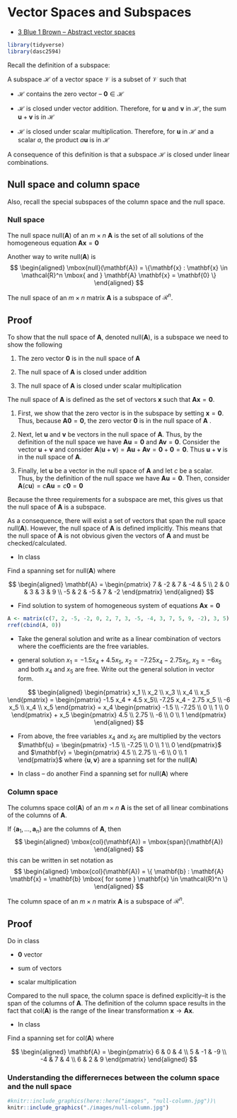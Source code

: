 #  Vector Spaces and Subspaces



- [3 Blue 1 Brown -- Abstract vector spaces](https://www.3blue1brown.com/lessons/abstract-vector-spaces)


```r
library(tidyverse)
library(dasc2594)
```

Recall the definition of a subspace:

::: {.definition}
A subspace $\mathcal{H}$ of a vector space $\mathcal{V}$ is a subset of $\mathcal{V}$ such that

* $\mathcal{H}$ contains the zero vector -- $\mathbf{0} \in \mathcal{H}$

* $\mathcal{H}$ is closed under vector addition. Therefore, for $\mathbf{u}$ and $\mathbf{v}$ in $\mathcal{H}$, the sum $\mathbf{u} + \mathbf{v}$ is in $\mathcal{H}$

* $\mathcal{H}$ is closed under scalar multiplication. Therefore, for $\mathbf{u}$ in $\mathcal{H}$ and a scalar $a$, the product $a \mathbf{u}$ is in $\mathcal{H}$
:::

A consequence of this definition is that a subspace $\mathcal{H}$ is closed under linear combinations. 


## Null space and column space

Also, recall the special subspaces of the column space and the null space. 


### Null space

::: {.definition}
The null space null($\mathbf{A}$) of an $m \times n$ $\mathbf{A}$ is the set of all solutions of the homogeneous equation $\mathbf{A} \mathbf{x} = \mathbf{0}$

Another way to write null($\mathbf{A}$) is 
$$
\begin{aligned}
\mbox{null}(\mathbf{A}) = \{\mathbf{x} : \mathbf{x} \in \mathcal{R}^n \mbox{ and } \mathbf{A} \mathbf{x} = \mathbf{0} \}
\end{aligned}
$$
:::



:::{#thm-}
The null space of an $m \times n$ matrix $\mathbf{A}$ is a subspace of $\mathcal{R}^n$.
:::



::: {.callout-tip icon=false collapse="true" appearance="simple"} 
## Proof

To show that the null space of $\mathbf{A}$, denoted null($\mathbf{A})$, is a subspace we need to show the following

1) The zero vector $\mathbf{0}$ is in the null space of $\mathbf{A}$

2) The null space of $\mathbf{A}$ is closed under addition

3) The null space of $\mathbf{A}$ is closed under scalar multiplication

The null space of $\mathbf{A}$ is defined as the set of vectors $\mathbf{x}$ such that $\mathbf{A} \mathbf{x} = \mathbf{0}$. 

1) First, we show that the zero vector is in the subspace by setting $\mathbf{x} = \mathbf{0}$. Thus, because $\mathbf{A} \mathbf{0} = \mathbf{0}$, the zero vector $\mathbf{0}$ is in the null space of $\mathbf{A}$ .

2) Next, let $\mathbf{u}$ and $\mathbf{v}$ be vectors in the null space of $\mathbf{A}$. Thus, by the definition of the null space we have $\mathbf{A} \mathbf{u} = \mathbf{0}$ and $\mathbf{A} \mathbf{v} = \mathbf{0}$. Consider the vector $\mathbf{u} + \mathbf{v}$ and consider $\mathbf{A} (\mathbf{u} + \mathbf{v}) = \mathbf{A} \mathbf{u} + \mathbf{A} \mathbf{v} = \mathbf{0} + \mathbf{0} = \mathbf{0}$. Thus $\mathbf{u} + \mathbf{v}$ is in the null space of $\mathbf{A}$.

3) Finally, let $\mathbf{u}$ be a vector in the null space of $\mathbf{A}$ and let $c$ be a scalar. Thus, by the definition of the null space we have $\mathbf{A} \mathbf{u} = \mathbf{0}$. Then, consider $\mathbf{A} (c \mathbf{u}) = c \mathbf{A} \mathbf{u} = c \mathbf{0} = \mathbf{0}$

Because the three requirements for a subspace are met, this gives us that the null space of $\mathbf{A}$ is a subspace.
:::


As a consequence, there will exist a set of vectors that span the null space null($\mathbf{A}$). However, the null space of $\mathbf{A}$ is defined implicitly. This means that the null space of $\mathbf{A}$ is not obvious given the vectors of $\mathbf{A}$ and must be checked/calculated.

::: {#exm-}
* In class

Find a spanning set for null($\mathbf{A}$) where

$$
\begin{aligned}
\mathbf{A} = \begin{pmatrix} 7 & -2 & 7 & -4 & 5 \\ 2 & 0 & 3 & 3 & 9 \\ -5 & 2 & -5 & 7 & -2 \end{pmatrix}
\end{aligned}
$$

* Find solution to system of homogeneous system of equations $\mathbf{A} \mathbf{x} = \mathbf{0}$

```r
A <- matrix(c(7, 2, -5, -2, 0, 2, 7, 3, -5, -4, 3, 7, 5, 9, -2), 3, 5)
rref(cbind(A, 0))
```

* Take the general solution and write as a linear combination of vectors where the coefficients are the free variables.

* general solution $x_1 = -1.5 x_4 + 4.5 x_5$, $x_2 = -7.25 x_4 - 2.75 x_5$, $x_3 = -6 x_5$ and both $x_4$ and $x_5$ are free. Write out the general solution in vector form.

$$
\begin{aligned}
\begin{pmatrix} x_1 \\ x_2 \\ x_3 \\ x_4 \\ x_5 \end{pmatrix} = \begin{pmatrix} -1.5 x_4 + 4.5 x_5\\ -7.25 x_4 - 2.75 x_5 \\ -6 x_5 \\ x_4 \\ x_5 \end{pmatrix} = x_4 \begin{pmatrix} -1.5 \\ -7.25 \\ 0 \\ 1 \\ 0 \end{pmatrix} + x_5 \begin{pmatrix} 4.5 \\ 2.75 \\ -6 \\ 0 \\ 1 \end{pmatrix}
\end{aligned}
$$

* From above, the free variables $x_4$ and $x_5$ are multiplied by the vectors $\mathbf{u} =  \begin{pmatrix} -1.5 \\ -7.25 \\ 0 \\ 1 \\ 0 \end{pmatrix}$ and $\mathbf{v} = \begin{pmatrix} 4.5 \\ 2.75 \\ -6 \\ 0 \\ 1 \end{pmatrix}$ where $\{ \mathbf{u}, \mathbf{v} \}$ are a spanning set for the null($\mathbf{A}$)

:::

::: {#exm-}
* In class -- do another
Find a spanning set for null($\mathbf{A}$) where

:::



### Column space

::: {.definition}
The columns space col($\mathbf{A}$) of an $m \times n$ $\mathbf{A}$ is the set of all linear combinations of the columns of $\mathbf{A}$. 

If $\{ \mathbf{a}_1, \ldots, \mathbf{a}_n\}$ are the columns of $\mathbf{A}$, then 
$$
\begin{aligned}
\mbox{col}(\mathbf{A}) = \mbox{span}(\mathbf{A})
\end{aligned}
$$
this can be written in set notation as 
$$
\begin{aligned}
\mbox{col}(\mathbf{A}) = \{ \mathbf{b} : \mathbf{A} \mathbf{x} = \mathbf{b} \mbox{ for some } \mathbf{x} \in \mathcal{R}^n \}
\end{aligned}
$$
:::

:::{#thm-}
The column space of an $m \times n$ matrix $\mathbf{A}$ is a subspace of $\mathcal{R}^n$.
:::

::: {.callout-tip icon=false collapse="true" appearance="simple"} 
## Proof

Do in class

* $\mathbf{0}$ vector

* sum of vectors

* scalar multiplication
:::


Compared to the null space, the column space is defined explicitly--it is the span of the columns of $\mathbf{A}$. The definition of the column space results in the fact that col($\mathbf{A}$) is the range of the linear transformation $\mathbf{x} \rightarrow \mathbf{A} \mathbf{x}$.

::: {#exm-}
* In class

Find a spanning set for col($\mathbf{A}$) where

$$
\begin{aligned}
\mathbf{A} = \begin{pmatrix} 6 & 0 & 4 \\ 5 & -1 & -9 \\ -4 & 7 & 4 \\ 6 & 2 & 9 \end{pmatrix}
\end{aligned}
$$
:::


### Understanding the differerneces between the column space and the null space

```r
#knitr::include_graphics(here::here("images", "null-column.jpg"))\
knitr::include_graphics("./images/null-column.jpg")
```












